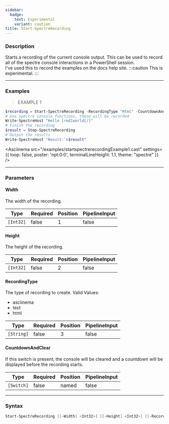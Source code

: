 ```yaml
---
sidebar:
  badge:
    text: Experimental
    variant: caution
title: Start-SpectreRecording
---
```





### Description

Starts a recording of the current console output. This can be used to record all of the spectre console interactions in a PowerShell session.  
I've used this to record the examples on the docs help site.
:::caution
This is experimental.
:::

---

### Examples
> EXAMPLE 1

```powershell
$recording = Start-SpectreRecording -RecordingType "Html" -CountdownAndClear
# Use spectre console functions, these will be recorded
Write-SpectreHost "Hello [red]world[/]"
# Finish the recording
$result = Stop-SpectreRecording
# Output the results
Write-SpectreHost "Result:`n$result"
```
<Asciinema
    src="/examples/startspectrerecordingExample1.cast"
    settings={{
        loop: false,
        poster: 'npt:0:0',
        terminalLineHeight: 1.1,
        theme: "spectre"
    }}
/>

---

### Parameters
#### **Width**
The width of the recording.

|Type     |Required|Position|PipelineInput|
|---------|--------|--------|-------------|
|`[Int32]`|false   |1       |false        |

#### **Height**
The height of the recording.

|Type     |Required|Position|PipelineInput|
|---------|--------|--------|-------------|
|`[Int32]`|false   |2       |false        |

#### **RecordingType**
The type of recording to create.
Valid Values:

* asciinema
* text
* html

|Type      |Required|Position|PipelineInput|
|----------|--------|--------|-------------|
|`[String]`|false   |3       |false        |

#### **CountdownAndClear**
If this switch is present, the console will be cleared and a countdown will be displayed before the recording starts.

|Type      |Required|Position|PipelineInput|
|----------|--------|--------|-------------|
|`[Switch]`|false   |named   |false        |

---

### Syntax
```powershell
Start-SpectreRecording [[-Width] <Int32>] [[-Height] <Int32>] [[-RecordingType] <String>] [-CountdownAndClear] [<CommonParameters>]
```
